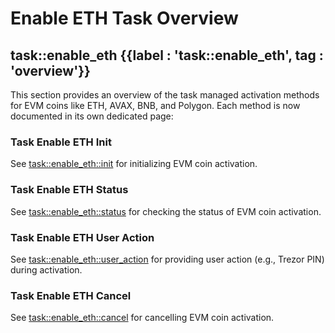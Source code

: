 
# Enable ETH Task Overview

## task::enable\_eth {{label : 'task::enable_eth', tag : 'overview'}}

This section provides an overview of the task managed activation methods for EVM coins like ETH, AVAX, BNB, and Polygon. Each method is now documented in its own dedicated page:

### Task Enable ETH Init

See [task::enable\_eth::init](/komodo-defi-framework/api/v20/coin_activation/task_managed/enable_eth/init/) for initializing EVM coin activation.

### Task Enable ETH Status

See [task::enable\_eth::status](/komodo-defi-framework/api/v20/coin_activation/task_managed/enable_eth/status/) for checking the status of EVM coin activation.

### Task Enable ETH User Action

See [task::enable\_eth::user\_action](/komodo-defi-framework/api/v20/coin_activation/task_managed/enable_eth/user_action/) for providing user action (e.g., Trezor PIN) during activation.

### Task Enable ETH Cancel

See [task::enable\_eth::cancel](/komodo-defi-framework/api/v20/coin_activation/task_managed/enable_eth/cancel/) for cancelling EVM coin activation.
